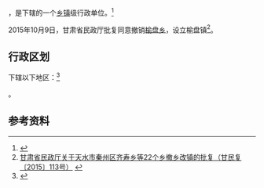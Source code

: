 {{中国乡级行政区|62/05/24/201/000}}

'''{{PAGENAMEBASE}}'''，是{{PRC admin/fullname|62/05/24/201/000|3}}下辖的一个[[乡镇|乡镇]]级行政单位。<ref>{{PRC admin/ref sgc|{{PRC admin/parent|62/05/24/201/000}}}}</ref>

2015年10月9日，甘肃省民政厅批复同意撤销[[榆盘乡|榆盘乡]]，设立榆盘镇<ref>[http://www.gsmz.gov.cn/articles/2015/11/06/article_5_108487_1.html 甘肃省民政厅关于天水市秦州区齐寿乡等22个乡撤乡改镇的批复（甘民复〔2015〕113号）] {{Wayback|url=http://www.gsmz.gov.cn/articles/2015/11/06/article_5_108487_1.html |date=20170917032309 }}</ref>。

== 行政区划 ==

{{PAGENAMEBASE}}下辖以下地区：<ref>{{PRC admin/ref sgc|62/05/24/201/000}}</ref>

{{PRC admin/children|62/05/24/201/000}}。

== 参考资料 ==

{{reflist}}

{{行政区划小作品}}
{{PRC admin/navcat|62/05/24/201/000}}